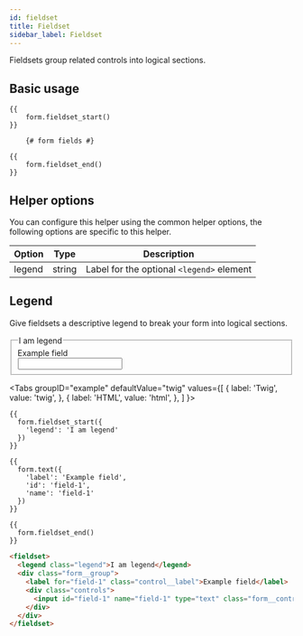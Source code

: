 ```yaml
---
id: fieldset
title: Fieldset
sidebar_label: Fieldset
---
```



Fieldsets group related controls into logical sections.

## Basic usage

```twig
{{
    form.fieldset_start()
}}

    {# form fields #}

{{
    form.fieldset_end()
}}
```

## Helper options

You can configure this helper using the common helper options, the following options are specific to this helper.

| Option | Type | Description |
| ------ | ---- | ----------- |
| legend | string | Label for the optional `<legend>` element |

## Legend

Give fieldsets a descriptive legend to break your form into logical sections.


<div className="d-example">
  <fieldset>
    <legend className="legend">I am legend</legend>
    <div className="form__group">
      <label htmlFor="field-1" className="control__label">Example field</label>
      <div className="controls">
        <input id="field-1" name="field-1" type="text" className="form__control" />
      </div>
    </div>
  </fieldset>
</div>

<Tabs
  groupID="example"
  defaultValue="twig"
  values={[
    { label: 'Twig', value: 'twig', },
    { label: 'HTML', value: 'html', },
  ]
}>
<TabItem value="twig">

```twig
{{
  form.fieldset_start({
    'legend': 'I am legend'
  })
}}

{{
  form.text({
    'label': 'Example field',
    'id': 'field-1',
    'name': 'field-1'
  })
}}

{{
  form.fieldset_end()
}}
```

</TabItem>
<TabItem value="html">

```html
<fieldset>
  <legend class="legend">I am legend</legend>
  <div class="form__group">
    <label for="field-1" class="control__label">Example field</label>
    <div class="controls">
      <input id="field-1" name="field-1" type="text" class="form__control" />
    </div>
  </div>
</fieldset>
```

</TabItem>
</Tabs>